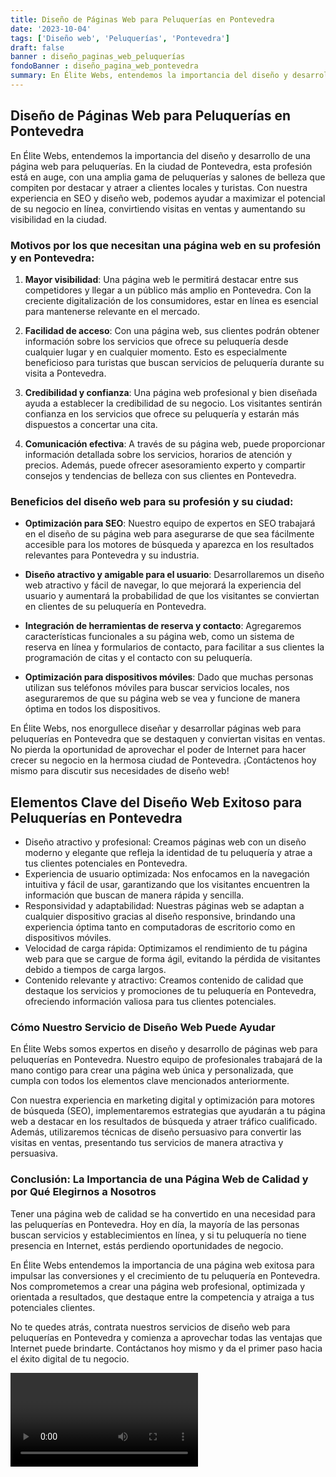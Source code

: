 ```yaml
---
title: Diseño de Páginas Web para Peluquerías en Pontevedra
date: '2023-10-04'
tags: ['Diseño web', 'Peluquerías', 'Pontevedra']
draft: false
banner : diseño_paginas_web_peluquerías
fondoBanner : diseño_pagina_web_pontevedra
summary: En Élite Webs, entendemos la importancia del diseño y desarrollo de una página web para peluquerías. En la ciudad de Pontevedra, esta profesión está en auge, con una amplia gama de peluquerías y salones de belleza que compiten por destacar y atraer a clientes locales y turistas. Con nuestra experiencia en SEO y diseño web, podemos ayudar a maximizar el potencial de su negocio en línea, convirtiendo visitas en ventas y aumentando su visibilidad en la ciudad.
---
```


## Diseño de Páginas Web para Peluquerías en Pontevedra

En Élite Webs, entendemos la importancia del diseño y desarrollo de una página web para peluquerías. En la ciudad de Pontevedra, esta profesión está en auge, con una amplia gama de peluquerías y salones de belleza que compiten por destacar y atraer a clientes locales y turistas. Con nuestra experiencia en SEO y diseño web, podemos ayudar a maximizar el potencial de su negocio en línea, convirtiendo visitas en ventas y aumentando su visibilidad en la ciudad.

### Motivos por los que necesitan una página web en su profesión y en Pontevedra:

1. **Mayor visibilidad**: Una página web le permitirá destacar entre sus competidores y llegar a un público más amplio en Pontevedra. Con la creciente digitalización de los consumidores, estar en línea es esencial para mantenerse relevante en el mercado.

2. **Facilidad de acceso**: Con una página web, sus clientes podrán obtener información sobre los servicios que ofrece su peluquería desde cualquier lugar y en cualquier momento. Esto es especialmente beneficioso para turistas que buscan servicios de peluquería durante su visita a Pontevedra.

3. **Credibilidad y confianza**: Una página web profesional y bien diseñada ayuda a establecer la credibilidad de su negocio. Los visitantes sentirán confianza en los servicios que ofrece su peluquería y estarán más dispuestos a concertar una cita.

4. **Comunicación efectiva**: A través de su página web, puede proporcionar información detallada sobre los servicios, horarios de atención y precios. Además, puede ofrecer asesoramiento experto y compartir consejos y tendencias de belleza con sus clientes en Pontevedra.

### Beneficios del diseño web para su profesión y su ciudad:

- **Optimización para SEO**: Nuestro equipo de expertos en SEO trabajará en el diseño de su página web para asegurarse de que sea fácilmente accesible para los motores de búsqueda y aparezca en los resultados relevantes para Pontevedra y su industria.

- **Diseño atractivo y amigable para el usuario**: Desarrollaremos un diseño web atractivo y fácil de navegar, lo que mejorará la experiencia del usuario y aumentará la probabilidad de que los visitantes se conviertan en clientes de su peluquería en Pontevedra.

- **Integración de herramientas de reserva y contacto**: Agregaremos características funcionales a su página web, como un sistema de reserva en línea y formularios de contacto, para facilitar a sus clientes la programación de citas y el contacto con su peluquería.

- **Optimización para dispositivos móviles**: Dado que muchas personas utilizan sus teléfonos móviles para buscar servicios locales, nos aseguraremos de que su página web se vea y funcione de manera óptima en todos los dispositivos.

En Élite Webs, nos enorgullece diseñar y desarrollar páginas web para peluquerías en Pontevedra que se destaquen y conviertan visitas en ventas. No pierda la oportunidad de aprovechar el poder de Internet para hacer crecer su negocio en la hermosa ciudad de Pontevedra. ¡Contáctenos hoy mismo para discutir sus necesidades de diseño web!

<GifSeo />

<Cta />

## Elementos Clave del Diseño Web Exitoso para Peluquerías en Pontevedra

- Diseño atractivo y profesional: Creamos páginas web con un diseño moderno y elegante que refleja la identidad de tu peluquería y atrae a tus clientes potenciales en Pontevedra.
- Experiencia de usuario optimizada: Nos enfocamos en la navegación intuitiva y fácil de usar, garantizando que los visitantes encuentren la información que buscan de manera rápida y sencilla.
- Responsividad y adaptabilidad: Nuestras páginas web se adaptan a cualquier dispositivo gracias al diseño responsive, brindando una experiencia óptima tanto en computadoras de escritorio como en dispositivos móviles.
- Velocidad de carga rápida: Optimizamos el rendimiento de tu página web para que se cargue de forma ágil, evitando la pérdida de visitantes debido a tiempos de carga largos.
- Contenido relevante y atractivo: Creamos contenido de calidad que destaque los servicios y promociones de tu peluquería en Pontevedra, ofreciendo información valiosa para tus clientes potenciales.

### Cómo Nuestro Servicio de Diseño Web Puede Ayudar

En Élite Webs somos expertos en diseño y desarrollo de páginas web para peluquerías en Pontevedra. Nuestro equipo de profesionales trabajará de la mano contigo para crear una página web única y personalizada, que cumpla con todos los elementos clave mencionados anteriormente.

Con nuestra experiencia en marketing digital y optimización para motores de búsqueda (SEO), implementaremos estrategias que ayudarán a tu página web a destacar en los resultados de búsqueda y atraer tráfico cualificado. Además, utilizaremos técnicas de diseño persuasivo para convertir las visitas en ventas, presentando tus servicios de manera atractiva y persuasiva.

### Conclusión: La Importancia de una Página Web de Calidad y por Qué Elegirnos a Nosotros

Tener una página web de calidad se ha convertido en una necesidad para las peluquerías en Pontevedra. Hoy en día, la mayoría de las personas buscan servicios y establecimientos en línea, y si tu peluquería no tiene presencia en Internet, estás perdiendo oportunidades de negocio.

En Élite Webs entendemos la importancia de una página web exitosa para impulsar las conversiones y el crecimiento de tu peluquería en Pontevedra. Nos comprometemos a crear una página web profesional, optimizada y orientada a resultados, que destaque entre la competencia y atraiga a tus potenciales clientes.

No te quedes atrás, contrata nuestros servicios de diseño web para peluquerías en Pontevedra y comienza a aprovechar todas las ventajas que Internet puede brindarte. Contáctanos hoy mismo y da el primer paso hacia el éxito digital de tu negocio.

<Video />

<CtaBot job='Peluquerías' city='Pontevedra'/>

<Gmaps query='Pontevedra+españa+maps' />